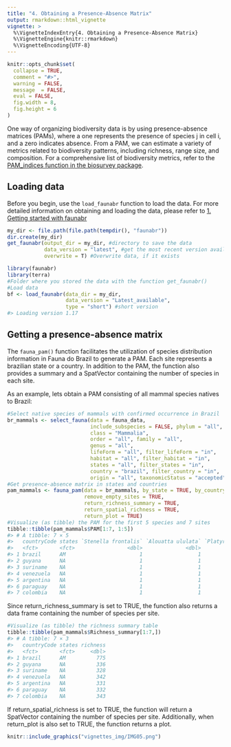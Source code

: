 ```yaml
---
title: "4. Obtaining a Presence-Absence Matrix"
output: rmarkdown::html_vignette
vignette: >
  %\VignetteIndexEntry{4. Obtaining a Presence-Absence Matrix}
  %\VignetteEngine{knitr::rmarkdown}
  %\VignetteEncoding{UTF-8}
---
```

  
```r
knitr::opts_chunk$set(
  collapse = TRUE,
  comment = "#>",
  warning = FALSE,
  message  = FALSE,
  eval = FALSE,
  fig.width = 8,
  fig.height = 6
)
```

One way of organizing biodiversity data is by using presence-absence matrices (PAMs), where a one represents the presence of species j in cell i, and a zero indicates absence. From a PAM, we can estimate a variety of metrics related to biodiversity patterns, including richness, range size, and composition. For a comprehensive list of biodiversity metrics, refer to the [PAM_indices function in the biosurvey package](https://claununez.github.io/biosurvey/reference/PAM_indices.html).

## Loading data
Before you begin, use the `load_faunabr` function to load the data. For more detailed information on obtaining and loading the data, please refer to [1. Getting started with faunabr](getting_started.html)

```r
my_dir <- file.path(file.path(tempdir(), "faunabr"))
dir.create(my_dir)
get_faunabr(output_dir = my_dir, #directory to save the data
            data_version = "latest", #get the most recent version available
            overwrite = T) #Overwrite data, if it exists
```

```r
library(faunabr)
library(terra)
#Folder where you stored the data with the function get_faunabr()
#Load data
bf <- load_faunabr(data_dir = my_dir,
                   data_version = "Latest_available",
                   type = "short") #short version
#> Loading version 1.17
```

## Getting a presence-absence matrix

The `fauna_pam()` function facilitates the utilization of species distribution information in Fauna do Brazil to generate a PAM. Each site represents a brazilian state or a country. In addition to the PAM, the function also provides a summary and a SpatVector containing the number of species in each site.

As an example, lets obtain a PAM consisting of all mammal species natives to Brazil:
```r
#Select native species of mammals with confirmed occurrence in Brazil
br_mammals <- select_fauna(data = fauna_data,
                           include_subspecies = FALSE, phylum = "all",
                           class = "Mammalia",
                           order = "all", family = "all",
                           genus = "all",
                           lifeForm = "all", filter_lifeForm = "in",
                           habitat = "all", filter_habitat = "in",
                           states = "all", filter_states = "in",
                           country = "brazil", filter_country = "in",
                           origin = "all", taxonomicStatus = "accepted")
#Get presence-absence matrix in states and countries
pam_mammals <- fauna_pam(data = br_mammals, by_state = TRUE, by_country = TRUE,
                         remove_empty_sites = TRUE,
                         return_richness_summary = TRUE,
                         return_spatial_richness = TRUE,
                         return_plot = TRUE)
#Visualize (as tibble) the PAM for the first 5 species and 7 sites
tibble::tibble(pam_mammals$PAM[1:7, 1:5])
#> # A tibble: 7 × 5
#>   countryCode states `Stenella frontalis` `Alouatta ululata` `Platyrrhinus aurarius`
#>   <fct>       <fct>                 <dbl>              <dbl>                   <dbl>
#> 1 brazil      AM                        1                  1                       1
#> 2 guyana      NA                        1                  1                       1
#> 3 suriname    NA                        1                  1                       1
#> 4 venezuela   NA                        1                  1                       1
#> 5 argentina   NA                        1                  1                       0
#> 6 paraguay    NA                        1                  1                       0
#> 7 colombia    NA                        1                  1                       0
```
Since return_richness_summary is set to TRUE, the function also returns a data frame containing the number of species per site.
```r
#Visualize (as tibble) the richness summary table
tibble::tibble(pam_mammals$Richness_summary[1:7,])
#> # A tibble: 7 × 3
#>   countryCode states richness
#>   <fct>       <fct>     <dbl>
#> 1 brazil      AM          775
#> 2 guyana      NA          336
#> 3 suriname    NA          328
#> 4 venezuela   NA          342
#> 5 argentina   NA          331
#> 6 paraguay    NA          332
#> 7 colombia    NA          343
```

If return_spatial_richness is set to TRUE, the function will return a SpatVector containing the number of species per site. Additionally, when return_plot is also set to TRUE, the function returns a plot.
```r
knitr::include_graphics("vignettes_img/IMG05.png")
```
